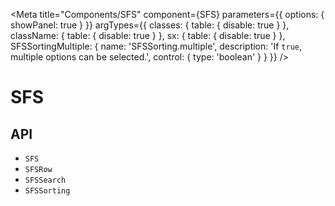

<Meta
  title="Components/SFS"
  component={SFS}
  parameters={{
    options: { showPanel: true }
  }}
  argTypes={{
    classes: {
      table: {
        disable: true
      }
    },
    className: {
      table: {
        disable: true
      }
    },
    sx: {
      table: {
        disable: true
      }
    },
    SFSSortingMultiple: {
      name: 'SFSSorting.multiple',
      description: 'If `true`, multiple options can be selected.',
      control: { type: 'boolean' }
    }
  }}
/>

# SFS

<Description of={SFS} />

<Canvas>
  <Story story={stories.Demo} name="Demo" />
</Canvas>

<ArgsTable story="Demo" />

## API

<ul>
  <li>
    <LinkTo kind="components-api-sfs" story="page">
      <code>SFS</code>
    </LinkTo>
  </li>
  <li>
    <LinkTo kind="components-api-sfs-row" story="page">
      <code>SFSRow</code>
    </LinkTo>
  </li>
  <li>
    <LinkTo kind="components-api-sfsSearch" story="page">
      <code>SFSSearch</code>
    </LinkTo>
  </li>
  <li>
    <LinkTo kind="components-api-sfsSorting" story="page">
      <code>SFSSorting</code>
    </LinkTo>
  </li>
</ul>
